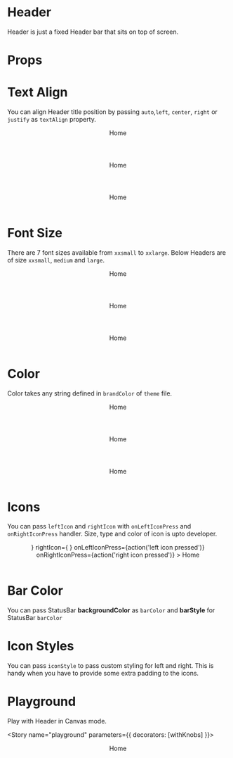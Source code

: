 
<Meta title="Design System|Header" component={Header} />

# Header
Header is just a fixed Header bar that sits on top of screen.

# Props

<Props of={Header} />

# Text Align

You can align Header title position by passing `auto`,`left`, `center`, `right` or `justify` as `textAlign` property.

<Preview>
  <Story name="textAlign">
    <Stack>
      <Header textAlign="left">
        Home
      </Header>
      <Header textAlign="center">
        Home
      </Header>
      <Header textAlign="right">
        Home
      </Header>
    </Stack>
  </Story>
</Preview>

# Font Size
There are 7 font sizes available from `xxsmall` to `xxlarge`. Below Headers are of size `xxsmall`, `medium` and `large`.

<Preview>
  <Story name="fontSize">
    <Stack>
      <Header fontSize="xxsmall">
        Home
      </Header>
      <Header fontSize="medium">
        Home
      </Header>
      <Header fontSize="xxlarge">
        Home
      </Header>
    </Stack>
  </Story>
</Preview>

# Color
Color takes any string defined in `brandColor` of `theme` file.

<Preview>
  <Story name="color">
    <Stack>
      <Header color="primary">
        Home
      </Header>
      <Header color="secondary">
        Home
      </Header>
      <Header color="tertiary">
        Home
      </Header>
    </Stack>
  </Story>
</Preview>

# Icons
You can pass `leftIcon` and `rightIcon` with `onLeftIconPress` and `onRightIconPress` handler. Size, type and color of icon is upto developer.

<Preview>
  <Story name="icons">
    <Header
      leftIcon={
        <EvilIcons
          name="navicon"
          size={26}
          color="white" />
      }
      rightIcon={
        <Feather
          name="settings"
          size={24}
          color="white" />
      }
      onLeftIconPress={action('left icon pressed')}
      onRightIconPress={action('right icon pressed')}
    >
      Home
    </Header>
  </Story>
</Preview>

# Bar Color
You can pass StatusBar **backgroundColor** as `barColor` and **barStyle** for StatusBar `barColor`

# Icon Styles

You can pass `iconStyle` to pass custom styling for left and right. This is handy when you have to provide some extra padding to the icons.

# Playground

Play with Header in Canvas mode.

<Story name="playground" parameters={{ decorators: [withKnobs] }}>
 <Header
    fontSize={select('space', ['none','xxsmall', 'xsmall', 'small', 'medium', 'large', 'xlarge', 'xxlarge'], 'medium')}
    textAlign={select('center',['auto','left', 'center', 'right', 'justify'], 'left')}
    color={select('color',['primary', 'secondary', 'tertiary'], 'primary')}
    >
    Home
  </Header>
</Story>